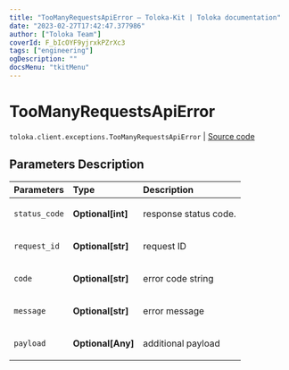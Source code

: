 ```yaml
---
title: "TooManyRequestsApiError — Toloka-Kit | Toloka documentation"
date: "2023-02-27T17:42:47.377986"
author: ["Toloka Team"]
coverId: F_bIcOYF9yjrxkPZrXc3
tags: ["engineering"]
ogDescription: ""
docsMenu: "tkitMenu"
---
```


# TooManyRequestsApiError
`toloka.client.exceptions.TooManyRequestsApiError` | [Source code](https://github.com/Toloka/toloka-kit/blob/v1.1.4/src/client/exceptions.py#L133)

## Parameters Description

| Parameters | Type | Description |
| :----------| :----| :-----------|
`status_code`|**Optional\[int\]**|<p>response status code.</p>
`request_id`|**Optional\[str\]**|<p>request ID</p>
`code`|**Optional\[str\]**|<p>error code string</p>
`message`|**Optional\[str\]**|<p>error message</p>
`payload`|**Optional\[Any\]**|<p>additional payload</p>